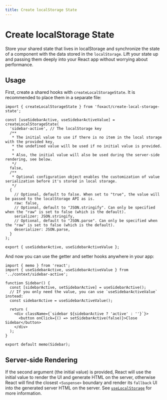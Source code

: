```yaml
---
title: Create localStorage State
---
```


# Create localStorage State


<ExportMetaInfo />

Store your shared state that lives in localStorage and synchronize the state of a component with the data stored in the `localStorage`. Lift your state up and passing them deeply into your React app without worrying about performance.

## Usage

First, create a shared hooks with `createLocalStorageState`. It is recommended to place them in a separate file:

```tsx filename="src/context/sidebar-active.tsx" copy
import { createLocalStorageState } from 'foxact/create-local-storage-state';

const [useSidebarActive, useSidebarActiveValue] = createLocalStorageState(
  'sidebar-active', // The localStorage key
  /**
   * The initial value to use if there is no item in the local storage with the provided key,
   * the undefined value will be used if no initial value is provided.
   *
   * Also, the initial value will also be used during the server-side rendering, see below.
   */
  false,
  /**
   * Optional configuration object enables the customization of value serialization before it's stored in local storage.
   */
  {
    // Optional, default to false. When set to "true", the value will be passed to the localStorage API as is.
    raw: false,
    // Optional, default to "JSON.stringify". Can only be specified when the "raw" is set to false (which is the default).
    serializer: JSON.stringify,
    // Optional, default to "JSON.parse". Can only be specified when the "raw" is set to false (which is the default).
    deserializer: JSON.parse,
  }
);

export { useSidebarActive, useSidebarActiveValue };
```

And now you can use the getter and setter hooks anywhere in your app:

```tsx filename="src/components/sidebar.tsx" copy
import { memo } from 'react';
import { useSidebarActive, useSidebarActiveValue } from '../context/sidebar-active';

function Sidebar() {
  const [sidebarActive, setSidebarActive] = useSidebarActive();
  // If you only need the value, you can use `useSidebarActiveValue` instead:
  const sidebarActive = useSidebarActiveValue();

  return (
    <div className={`sidebar ${sidebarActive ? 'active' : ''}`}>
      <button onClick={() => setSidebarActive(false)}>Close Sidebar</button>
    </div>
  );
}

export default memo(Sidebar);
```

## Server-side Rendering

If the second argument (the initial value) is provided, React will use the initial value to render the UI and generate HTML on the server, otherwise React will find the closest `<Suspense>` boundary and render its `fallback` UI into the generated server HTML on the server. See 
[`useLocalStorage`](/use-local-storage#server-side-rendering) for more information.
